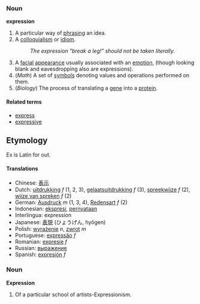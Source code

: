 ===Noun===
'''expression'''

# A particular way of [[phrase|phrasing]] an idea.
# A [[colloquialism]] or [[idiom]].
#: ''The expression "break a leg!" should not be taken literally.''
# A [[facial]] [[appearance]] usually associated with an [[emotion]], (though looking blank and eavesdropping also are expressions).
# (''Math'') A set of [[symbols]] denoting values and operations performed on them.
# (''Biology'') The process of translating a [[gene]] into a [[protein]].

====Related terms====
*[[express]]
*[[expressive]]

==Etymology==

Ex is Latin for out. 

====Translations====
*Chinese: [[表示]]
*Dutch: [[uitdrukking]] ''f'' (1, 2, 3), [[gelaatsuitdrukking]] ''f'' (3), [[spreekwijze]] ''f'' (2), [[wijze van spreken]] ''f'' (2)
*German: [[Ausdruck]] ''m'' (1, 3, 4), [[Redensart]] ''f'' (2)
*Indonesian: [[ekspresi]], [[nyata|pernyataan]]
*Interlingua: expression
*Japanese: [[表現]] (ひょうげん, hy&#0333;gen)
*Polish: [[wyrażenie]] ''n'', [[zwrot]] ''m''
*Portuguese: [[expressão]] ''f''
*Romanian: [[expresie]] ''f''
*Russian: [[выражение]]
*Spanish: [[expresión]] ''f''

===Noun===
'''Expression'''

# Of a particular school of artists-Expressionism.